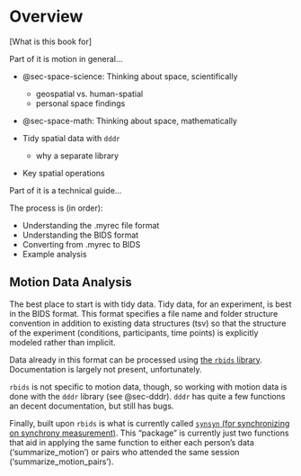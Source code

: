 # Overview {.unnumbered}

\[What is this book for\]

Part of it is motion in general...

-   @{sec-space-science}: Thinking about space, scientifically
    -   geospatial vs. human-spatial
    -   personal space findings
-   @{sec-space-math}: Thinking about space, mathematically

-   Tidy spatial data with `dddr`
    -   why a separate library
-   Key spatial operations

Part of it is a technical guide...

The process is (in order):

-   Understanding the .myrec file format
-   Understanding the BIDS format
-   Converting from .myrec to BIDS
-   Example analysis

## Motion Data Analysis

The best place to start is with tidy data. Tidy data, for an experiment, is best in the BIDS format. This format specifies a file name and folder structure convention in addition to existing data structures (tsv) so that the structure of the experiment (conditions, participants, time points) is explicitly modeled rather than implicit.

Data already in this format can be processed using [the `rbids` library](https://github.com/markromanmiller/rbids). Documentation is largely not present, unfortunately.

`rbids` is not specific to motion data, though, so working with motion data is done with the `dddr` library (see @sec-dddr). `dddr` has quite a few functions an decent documentation, but still has bugs.

Finally, built upon `rbids` is what is currently called [`synsyn` (for synchronizing on synchrony measurement)](https://github.com/markromanmiller/synsyn). This "package" is currently just two functions that aid in applying the same function to either each person's data ('summarize_motion') or pairs who attended the same session ('summarize_motion_pairs').

<!--

Notes about writing this book:

Is the focuse more to be a reference, or a guide? A reference should have a high-level structure (math first, then practice). A guide has more of a narrative structure where everything overlaps. Soemthing like R4DS would be good, but that requires a "whole game" - what would that whole game be? r4ds can be referenced for tidying data as long as the tidying is basic. Should be (1) visualize data (viz of dddr), and calculating velocity (2) conventions and axes including rotations, (3) summarizing / synsyn with unexplained modeling, (4) multi-user analysis with unexplained modeling, (5) a reference for complicated things

-->

